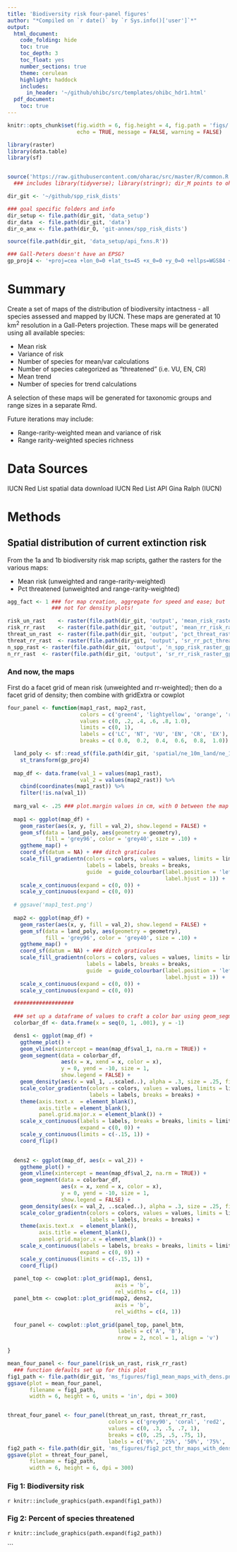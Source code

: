 ```yaml
---
title: 'Biodiversity risk four-panel figures'
author: "*Compiled on `r date()` by `r Sys.info()['user']`*"
output: 
  html_document:
    code_folding: hide
    toc: true
    toc_depth: 3
    toc_float: yes
    number_sections: true
    theme: cerulean
    highlight: haddock
    includes: 
      in_header: '~/github/ohibc/src/templates/ohibc_hdr1.html'
  pdf_document:
    toc: true
---
```


``` r

knitr::opts_chunk$set(fig.width = 6, fig.height = 4, fig.path = 'figs/',
                      echo = TRUE, message = FALSE, warning = FALSE)

library(raster)
library(data.table)
library(sf)


source('https://raw.githubusercontent.com/oharac/src/master/R/common.R')  ###
  ### includes library(tidyverse); library(stringr); dir_M points to ohi directory

dir_git <- '~/github/spp_risk_dists'

### goal specific folders and info
dir_setup <- file.path(dir_git, 'data_setup')
dir_data  <- file.path(dir_git, 'data')
dir_o_anx <- file.path(dir_O, 'git-annex/spp_risk_dists')

source(file.path(dir_git, 'data_setup/api_fxns.R'))

### Gall-Peters doesn't have an EPSG?
gp_proj4 <- '+proj=cea +lon_0=0 +lat_ts=45 +x_0=0 +y_0=0 +ellps=WGS84 +units=m +no_defs'

```

# Summary

Create a set of maps of the distribution of biodiversity intactness - all species assessed and mapped by IUCN.  These maps are generated at 10 km^2^ resolution in a Gall-Peters projection.  These maps will be generated using all available species:

* Mean risk
* Variance of risk
* Number of species for mean/var calculations
* Number of species categorized as "threatened" (i.e. VU, EN, CR)
* Mean trend
* Number of species for trend calculations
    
A selection of these maps will be generated for taxonomic groups and range sizes in a separate Rmd.

Future iterations may include:

* Range-rarity-weighted mean and variance of risk
* Range rarity-weighted species richness

# Data Sources

IUCN Red List spatial data download
IUCN Red List API
Gina Ralph (IUCN)

# Methods

## Spatial distribution of current extinction risk

From the 1a and 1b biodiversity risk map scripts, gather the rasters for the various maps:

* Mean risk (unweighted and range-rarity-weighted)
* Pct threatened (unweighted and range-rarity-weighted)

``` r

agg_fact <- 1 ### for map creation, aggregate for speed and ease; but
              ### not for density plots!

risk_un_rast    <- raster(file.path(dir_git, 'output', 'mean_risk_raster_gp.tif'))
risk_rr_rast    <- raster(file.path(dir_git, 'output', 'mean_rr_risk_raster_gp.tif'))
threat_un_rast  <- raster(file.path(dir_git, 'output', 'pct_threat_raster_gp.tif'))
threat_rr_rast  <- raster(file.path(dir_git, 'output', 'sr_rr_pct_threat_raster_gp.tif'))
n_spp_rast <- raster(file.path(dir_git, 'output', 'n_spp_risk_raster_gp.tif'))
n_rr_rast  <- raster(file.path(dir_git, 'output', 'sr_rr_risk_raster_gp.tif'))

```

### And now, the maps

First do a facet grid of mean risk (unweighted and rr-weighted); then do a facet grid of density; then combine with gridExtra or cowplot

``` r

four_panel <- function(map1_rast, map2_rast,
                       colors = c('green4', 'lightyellow', 'orange', 'red2', 'red4', 'purple4'),
                       values = c(0, .2, .4, .6, .8, 1.0),
                       limits = c(0, 1),
                       labels = c('LC', 'NT', 'VU', 'EN', 'CR', 'EX'),
                       breaks = c( 0.0,  0.2,  0.4,  0.6,  0.8,  1.0)) {

  land_poly <- sf::read_sf(file.path(dir_git, 'spatial/ne_10m_land/ne_10m_land.shp')) %>%
    st_transform(gp_proj4)
  
  map_df <- data.frame(val_1 = values(map1_rast),
                       val_2 = values(map2_rast)) %>%
    cbind(coordinates(map1_rast)) %>% 
    filter(!is.na(val_1))
  
  marg_val <- .25 ### plot.margin values in cm, with 0 between the map and density
  
  map1 <- ggplot(map_df) +
    geom_raster(aes(x, y, fill = val_2), show.legend = FALSE) +
    geom_sf(data = land_poly, aes(geometry = geometry), 
            fill = 'grey96', color = 'grey40', size = .10) +
    ggtheme_map() +
    coord_sf(datum = NA) + ### ditch graticules
    scale_fill_gradientn(colors = colors, values = values, limits = limits,
                         labels = labels, breaks = breaks,
                         guide  = guide_colourbar(label.position = 'left',
                                                  label.hjust = 1)) +
    scale_x_continuous(expand = c(0, 0)) +
    scale_y_continuous(expand = c(0, 0))
  
  # ggsave('map1_test.png')
  
  map2 <- ggplot(map_df) +
    geom_raster(aes(x, y, fill = val_2), show.legend = FALSE) +
    geom_sf(data = land_poly, aes(geometry = geometry), 
            fill = 'grey96', color = 'grey40', size = .10) +
    ggtheme_map() +
    coord_sf(datum = NA) + ### ditch graticules
    scale_fill_gradientn(colors = colors, values = values, limits = limits,
                         labels = labels, breaks = breaks,
                         guide  = guide_colourbar(label.position = 'left',
                                                  label.hjust = 1)) +
    scale_x_continuous(expand = c(0, 0)) +
    scale_y_continuous(expand = c(0, 0))

  ###################
  
  ### set up a dataframe of values to craft a color bar using geom_segment
  colorbar_df <- data.frame(x = seq(0, 1, .001), y = -1)

  dens1 <- ggplot(map_df) +
    ggtheme_plot() +
    geom_vline(xintercept = mean(map_df$val_1, na.rm = TRUE)) +
    geom_segment(data = colorbar_df, 
                 aes(x = x, xend = x, color = x), 
                 y = 0, yend = -10, size = 1,
                 show.legend = FALSE) +
    geom_density(aes(x = val_1, ..scaled..), alpha = .3, size = .25, fill = 'grey30') +
    scale_color_gradientn(colors = colors, values = values, limits = limits,
                          labels = labels, breaks = breaks) +
    theme(axis.text.x  = element_blank(), 
          axis.title = element_blank(),
          panel.grid.major.x = element_blank()) +
    scale_x_continuous(labels = labels, breaks = breaks, limits = limits,
                       expand = c(0, 0)) +
    scale_y_continuous(limits = c(-.15, 1)) +
    coord_flip()
    

  dens2 <- ggplot(map_df, aes(x = val_2)) +
    ggtheme_plot() +
    geom_vline(xintercept = mean(map_df$val_2, na.rm = TRUE)) +
    geom_segment(data = colorbar_df, 
                 aes(x = x, xend = x, color = x), 
                 y = 0, yend = -10, size = 1,
                 show.legend = FALSE) +
    geom_density(aes(x = val_2, ..scaled..), alpha = .3, size = .25, fill = 'grey30') +
    scale_color_gradientn(colors = colors, values = values, limits = limits,
                          labels = labels, breaks = breaks) +
    theme(axis.text.x  = element_blank(), 
          axis.title = element_blank(),
          panel.grid.major.x = element_blank()) +
    scale_x_continuous(labels = labels, breaks = breaks, limits = limits,
                       expand = c(0, 0)) +
    scale_y_continuous(limits = c(-.15, 1)) +
    coord_flip()
 
  panel_top <- cowplot::plot_grid(map1, dens1, 
                                  axis = 'b',
                                  rel_widths = c(4, 1))
  panel_btm <- cowplot::plot_grid(map2, dens2, 
                                  axis = 'b',
                                  rel_widths = c(4, 1))
  
  four_panel <- cowplot::plot_grid(panel_top, panel_btm, 
                                   labels = c('A', 'B'),
                                   nrow = 2, ncol = 1, align = 'v')

}

```

``` r

mean_four_panel <- four_panel(risk_un_rast, risk_rr_rast)
  ### function defaults set up for this plot
fig1_path <- file.path(dir_git, 'ms_figures/fig1_mean_maps_with_dens.png')
ggsave(plot = mean_four_panel, 
       filename = fig1_path, 
       width = 6, height = 6, units = 'in', dpi = 300)


threat_four_panel <- four_panel(threat_un_rast, threat_rr_rast,
                                colors = c('grey90', 'coral', 'red2', 'red4', 'purple4'),
                                values = c(0, .3, .5, .7, 1),
                                breaks = c(0, .25, .5, .75, 1),
                                labels = c('0%', '25%', '50%', '75%', '100%'))
fig2_path <- file.path(dir_git, 'ms_figures/fig2_pct_thr_maps_with_dens.png')
ggsave(plot = threat_four_panel, 
       filename = fig2_path,
       width = 6, height = 6, dpi = 300)

```

### Fig 1: Biodiversity risk

`r knitr::include_graphics(path.expand(fig1_path))`

### Fig 2: Percent of species threatened

`r knitr::include_graphics(path.expand(fig2_path))`

```
